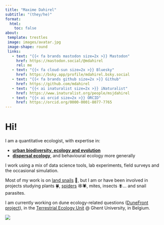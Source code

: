 ```yaml
---
title: "Maxime Dahirel"
subtitle: "(they/he)"
format:
  html:
    toc: false
about:
 template: trestles
 image: images/avatar.jpg
 image-shape: round
 links:
   - text: "{{< fa brands mastodon size=2x >}} Mastodon"
     href: https://mastodon.social/@mdahirel
     rel: me
   - text: "{{< fa cloud-sun size=2x >}} Bluesky"
     href: https://bsky.app/profile/mdahirel.bsky.social
   - text: "{{< fa brands github size=2x >}} Github"
     href: https://github.com/mdahirel
   - text: "{{< ai inaturalist size=2x >}} iNaturalist"
     href: https://www.inaturalist.org/people/msjdahirel
   - text: "{{< ai orcid size=2x >}} ORCID"
     href: https://orcid.org/0000-0001-8077-7765
---
```


# Hi!

I am a quantitative ecologist, with expertise in:

-   [**urban biodiversity, ecology and evolution**](urban-ecology.qmd)\
-   [**dispersal ecology**](dispersal.qmd), and behavioural ecology more generally

I work using a mix of data science tools, lab experiments, field surveys and the occasional simulation.

Most of my work is on [land snails](snails.qmd) 🐌, but I am or have been involved in projects studying plants 🍀, [spiders](spiders.qmd) 🕸️🕷️, mites, insects  🪰... and snail parasites.

I am currently working on dune ecology-related questions ([DuneFront project](https://cordis.europa.eu/project/id/101135410)), in the [Terrestrial Ecology Unit](https://www.ecology.ugent.be/terec/) \@ Ghent University, in Belgium.

::: column-page
![](images/garden_snails_on_brick.jpg)
:::
